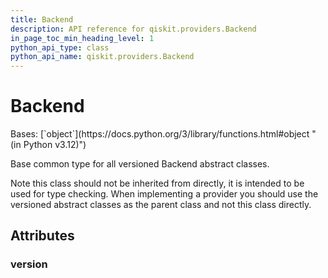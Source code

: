 ```yaml
---
title: Backend
description: API reference for qiskit.providers.Backend
in_page_toc_min_heading_level: 1
python_api_type: class
python_api_name: qiskit.providers.Backend
---
```


# Backend

<Class id="qiskit.providers.Backend" isDedicatedPage={true} github="https://github.com/Qiskit/qiskit/tree/main/qiskit/providers/backend.py#L28-L37" signature="qiskit.providers.Backend">
  Bases: [`object`](https://docs.python.org/3/library/functions.html#object "(in Python v3.12)")

  Base common type for all versioned Backend abstract classes.

  Note this class should not be inherited from directly, it is intended to be used for type checking. When implementing a provider you should use the versioned abstract classes as the parent class and not this class directly.

  ## Attributes

  ### version

  <Attribute id="qiskit.providers.Backend.version" name="version" attributeValue="0" />
</Class>

